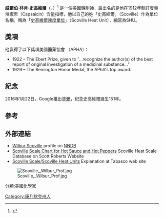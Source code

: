 {{NoteTA
|1=zh-cn:斯科维尔;zh-tw:史高維爾;
}}
{{Infobox person
|name=威爾伯·史高維爾
|image=Scoville, Wilbur Prof med.jpg
|image_size = 200px
|caption=1910年的史高維爾
|birth_name=
|birth_date=1865年1月22日
|birth_place=[[美國|美國]][[康乃狄克州|康乃狄克州]][[布里奇波特|布里奇波特]]
|death_date={{Death date and age|1942|3|10|1865|1|22}}
|death_place=[[美國|美國]][[佛羅里達州|佛羅里達州]][[蓋恩斯維爾_(佛羅里達州)|蓋恩斯維爾]]
|occupation=[[藥劑師|藥劑師]]
|nationality = [[美國|美國]]
|religion=
|years_active=
}}

'''威爾伯·林肯·史高維爾'''（{{lang-en|Wilbur Lincoln Scoville}}，{{bd|1865年|1月22日|1942年|3月10日|catIdx=Scoville, Wilbur}}）<ref>{{Cite web |url=http://www.nndb.com/people/218/000101912/ |title=NNDB |accessdate=2016-01-22 |archive-date=2017-07-19 |archive-url=https://web.archive.org/web/20170719055349/http://www.nndb.com/people/218/000101912/ |dead-url=no }}</ref> 是一個美國藥劑師，最出名的是他在1912年制訂度量辣椒素（Capsaicin）含量指標，他以自己的姓「史高維爾」（Scoville）作為單位名稱，稱為「[[史高維爾辣度單位|史高維爾辣度單位]]」（Scoville Heat Unit），縮寫為SHU。

== 獎項 ==
他贏得了以下獎項美國醫藥協會 （APHA）：
* 1922 – The Ebert Prize, given to "...recognize the author(s) of the best report of original investigation of a medicinal substance..."
* 1929 – The Remington Honor Medal, the APhA's top award.

== 紀念 ==
2016年1月22日，Google推出[[Google塗鴉|塗鴉]]，紀念史高維爾誕生151年。

== 參考 ==
{{reflist}}

== 外部連結 ==
* [http://www.nndb.com/people/218/000101912/ Wilbur Scoville]{{Wayback|url=http://www.nndb.com/people/218/000101912/ |date=20170719055349 }} profile on [[NNDB|NNDB]]
* [http://www.scottrobertsweb.com/scoville-scale/ Scoville Scale Chart for Hot Sauce and Hot Peppers] {{Wayback|url=http://www.scottrobertsweb.com/scoville-scale/ |date=20190930051614 }} Scoville Heat Scale Database on Scott Roberts Website
* [http://www.tabasco.com/mcilhenny-company/faqs-archives/#scoville Scoville Scale/Scoville Heat Units]{{Wayback|url=http://www.tabasco.com/mcilhenny-company/faqs-archives/#scoville |date=20120128171411 }} Explanation at Tabasco web site

<gallery>
[[File:Scoville,_Wilbur_Prof.jpg|thumb]]
</gallery>

{{Authority control}}
[[分類:美國化學家|分類:美國化學家]]
[[Category:康乃狄克州人|Category:康乃狄克州人]]
